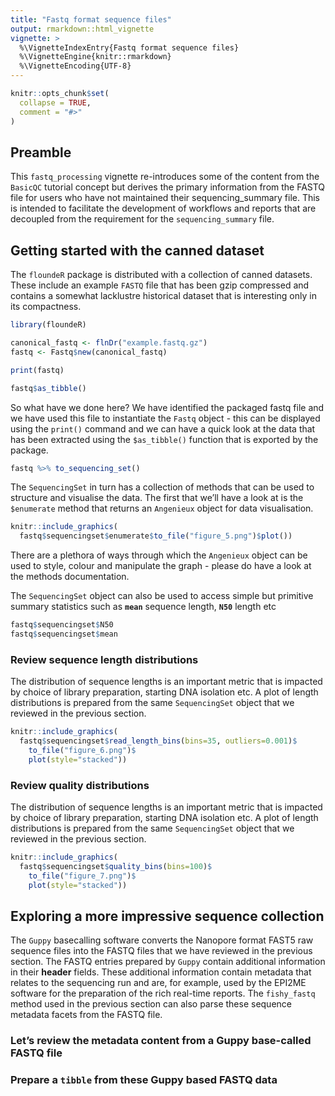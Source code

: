 ```yaml
---
title: "Fastq format sequence files"
output: rmarkdown::html_vignette
vignette: >
  %\VignetteIndexEntry{Fastq format sequence files}
  %\VignetteEngine{knitr::rmarkdown}
  %\VignetteEncoding{UTF-8}
---
```


```r
knitr::opts_chunk$set(
  collapse = TRUE,
  comment = "#>"
)
```

## Preamble

This `fastq_processing` vignette re-introduces some of the content from the
`BasicQC` tutorial concept but derives the primary information from the FASTQ
file for users who have not maintained their sequencing_summary file. This is
intended to facilitate the development of workflows and reports that are
decoupled from the requirement for the `sequencing_summary` file.


## Getting started with the canned dataset

The `floundeR` package is distributed with a collection of canned datasets.
These include an example `FASTQ` file that has been gzip compressed and contains
a somewhat lacklustre historical dataset that is interesting only in its
compactness.

```r
library(floundeR)

canonical_fastq <- flnDr("example.fastq.gz")
fastq <- Fastq$new(canonical_fastq)

print(fastq)

fastq$as_tibble()
```

So what have we done here? We have identified the packaged fastq file and we
have used this file to instantiate the `Fastq` object - this can be displayed
using the `print()` command and we can have a quick look at the data that has
been extracted using the `$as_tibble()` function that is exported by the 
package.

```r

fastq %>% to_sequencing_set()

```

The `SequencingSet` in turn has a collection of methods that can be used to
structure and visualise the data. The first that we'll have a look at is the
`$enumerate` method that returns an `Angenieux` object for data visualisation.

```r
knitr::include_graphics(
  fastq$sequencingset$enumerate$to_file("figure_5.png")$plot())
```

There are a plethora of ways through which the `Angenieux` object can be used
to style, colour and manipulate the graph - please do have a look at the methods
documentation.

The `SequencingSet` object can also be used to access simple but primitive
summary statistics such as **`mean`** sequence length, **`N50`** length etc

```r
fastq$sequencingset$N50
fastq$sequencingset$mean
```


### Review sequence length distributions

The distribution of sequence lengths is an important metric that is impacted by
choice of library preparation, starting DNA isolation etc. A plot of length
distributions is prepared from the same `SequencingSet` object that we
reviewed in the previous section.

```r
knitr::include_graphics(
  fastq$sequencingset$read_length_bins(bins=35, outliers=0.001)$
    to_file("figure_6.png")$
    plot(style="stacked"))

```


### Review quality distributions

The distribution of sequence lengths is an important metric that is impacted by
choice of library preparation, starting DNA isolation etc. A plot of length
distributions is prepared from the same `SequencingSet` object that we
reviewed in the previous section.

```r
knitr::include_graphics(
  fastq$sequencingset$quality_bins(bins=100)$
    to_file("figure_7.png")$
    plot(style="stacked"))

```


## Exploring a more impressive sequence collection

The `Guppy` basecalling software converts the Nanopore format FAST5 raw sequence
files into the FASTQ files that we have reviewed in the previous section. The
FASTQ entries prepared by `Guppy` contain additional information in their
**header** fields. These additional information contain metadata that relates
to the sequencing run and are, for example, used by the EPI2ME software for the
preparation of the rich real-time reports. The `fishy_fastq` method used in the
previous section can also parse these sequence metadata facets from the FASTQ
file.

### Let's review the metadata content from a Guppy base-called FASTQ file


### Prepare a `tibble` from these Guppy based FASTQ data


